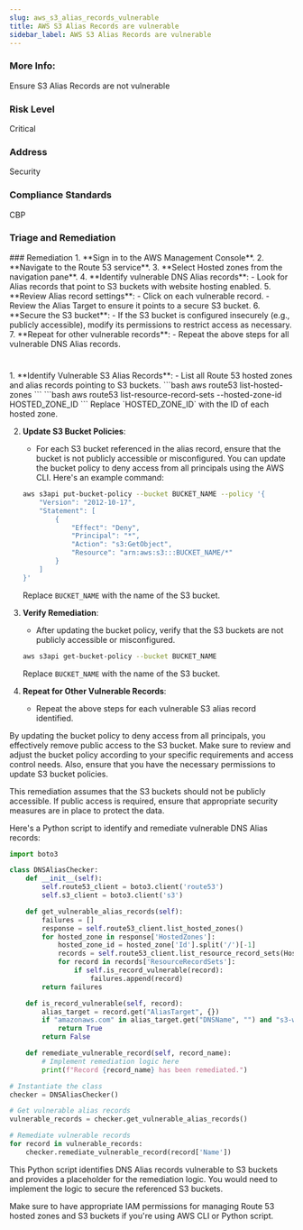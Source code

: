 ```yaml
---
slug: aws_s3_alias_records_vulnerable
title: AWS S3 Alias Records are vulnerable
sidebar_label: AWS S3 Alias Records are vulnerable
---
```


### More Info:

Ensure S3 Alias Records are not vulnerable

### Risk Level

Critical

### Address

Security

### Compliance Standards

CBP


### Triage and Remediation
<Tabs>
<Tab title='Remediation'>
### Remediation

<AccordionGroup>
<Accordion title='Using Console' defaultOpen='true'>
1. **Sign in to the AWS Management Console**.
2. **Navigate to the Route 53 service**.
3. **Select Hosted zones from the navigation pane**.
4. **Identify vulnerable DNS Alias records**:
   - Look for Alias records that point to S3 buckets with website hosting enabled.
5. **Review Alias record settings**:
   - Click on each vulnerable record.
   - Review the Alias Target to ensure it points to a secure S3 bucket.
6. **Secure the S3 bucket**:
   - If the S3 bucket is configured insecurely (e.g., publicly accessible), modify its permissions to restrict access as necessary.
7. **Repeat for other vulnerable records**:
   - Repeat the above steps for all vulnerable DNS Alias records.

#
</Accordion>

<Accordion title='Using CLI'>
1. **Identify Vulnerable S3 Alias Records**:
   - List all Route 53 hosted zones and alias records pointing to S3 buckets.
   ```bash
   aws route53 list-hosted-zones
   ```
   ```bash
   aws route53 list-resource-record-sets --hosted-zone-id HOSTED_ZONE_ID
   ```
   Replace `HOSTED_ZONE_ID` with the ID of each hosted zone.

2. **Update S3 Bucket Policies**:
   - For each S3 bucket referenced in the alias record, ensure that the bucket is not publicly accessible or misconfigured. You can update the bucket policy to deny access from all principals using the AWS CLI. Here's an example command:
   ```bash
   aws s3api put-bucket-policy --bucket BUCKET_NAME --policy '{
       "Version": "2012-10-17",
       "Statement": [
           {
               "Effect": "Deny",
               "Principal": "*",
               "Action": "s3:GetObject",
               "Resource": "arn:aws:s3:::BUCKET_NAME/*"
           }
       ]
   }'
   ```
   Replace `BUCKET_NAME` with the name of the S3 bucket.

3. **Verify Remediation**:
   - After updating the bucket policy, verify that the S3 buckets are not publicly accessible or misconfigured.
   ```bash
   aws s3api get-bucket-policy --bucket BUCKET_NAME
   ```
   Replace `BUCKET_NAME` with the name of the S3 bucket.

4. **Repeat for Other Vulnerable Records**:
   - Repeat the above steps for each vulnerable S3 alias record identified.

By updating the bucket policy to deny access from all principals, you effectively remove public access to the S3 bucket. Make sure to review and adjust the bucket policy according to your specific requirements and access control needs. Also, ensure that you have the necessary permissions to update S3 bucket policies.

This remediation assumes that the S3 buckets should not be publicly accessible. If public access is required, ensure that appropriate security measures are in place to protect the data.
</Accordion>

<Accordion title='Using Python'>
Here's a Python script to identify and remediate vulnerable DNS Alias records:

```python
import boto3

class DNSAliasChecker:
    def __init__(self):
        self.route53_client = boto3.client('route53')
        self.s3_client = boto3.client('s3')

    def get_vulnerable_alias_records(self):
        failures = []
        response = self.route53_client.list_hosted_zones()
        for hosted_zone in response['HostedZones']:
            hosted_zone_id = hosted_zone['Id'].split('/')[-1]
            records = self.route53_client.list_resource_record_sets(HostedZoneId=hosted_zone_id)
            for record in records['ResourceRecordSets']:
                if self.is_record_vulnerable(record):
                    failures.append(record)
        return failures

    def is_record_vulnerable(self, record):
        alias_target = record.get("AliasTarget", {})
        if "amazonaws.com" in alias_target.get("DNSName", "") and "s3-website" in alias_target.get("DNSName", ""):
            return True
        return False

    def remediate_vulnerable_record(self, record_name):
        # Implement remediation logic here
        print(f"Record {record_name} has been remediated.")

# Instantiate the class
checker = DNSAliasChecker()

# Get vulnerable alias records
vulnerable_records = checker.get_vulnerable_alias_records()

# Remediate vulnerable records
for record in vulnerable_records:
    checker.remediate_vulnerable_record(record['Name'])
```

This Python script identifies DNS Alias records vulnerable to S3 buckets and provides a placeholder for the remediation logic. You would need to implement the logic to secure the referenced S3 buckets.

Make sure to have appropriate IAM permissions for managing Route 53 hosted zones and S3 buckets if you're using AWS CLI or Python script.
</Accordion>

</AccordionGroup>
</Tab>
</Tabs>

